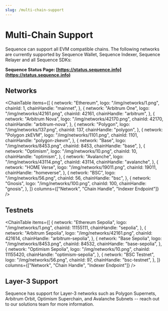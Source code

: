 ```yaml
---
slug: /multi-chain-support
---
```



# Multi-Chain Support

Sequence can support all EVM compatible chains. The following networks are currently supported by Sequence Wallet, Sequence Indexer,
Sequence Relayer and all Sequence SDKs:

**Sequence Status Page: [https://status.sequence.info](https://status.sequence.info)**

## Networks

<ChainTable
  items={[
    {
      network: "Ethereum",
      logo: "/img/networks/1.png",
      chainId: 1,
      chainHandle: "mainnet",
    },
    {
      network: "Arbitrum One",
      logo: "/img/networks/42161.png",
      chainId: 42161,
      chainHandle: "arbitrum",
    },
    {
      network: "Arbitrum Nova",
      logo: "/img/networks/42170.png",
      chainId: 42170,
      chainHandle: "arbitrum-nova",
    },
    {
      network: "Polygon",
      logo: "/img/networks/137.png",
      chainId: 137,
      chainHandle: "polygon",
    },
    {
      network: "Polygon zkEVM",
      logo: "/img/networks/1101.png",
      chainId: 1101,
      chainHandle: "polygon-zkevm",
    },
    {
      network: "Base",
      logo: "/img/networks/8453.png",
      chainId: 8453,
      chainHandle: "base",
    },
    {
      network: "Optimism",
      logo: "/img/networks/10.png",
      chainId: 10,
      chainHandle: "optimism",
    },
    {
      network: "Avalanche",
      logo: "/img/networks/43114.png",
      chainId: 43114,
      chainHandle: "avalanche",
    },
    {
      network: "HOME Verse",
      logo: "/img/networks/19011.png",
      chainId: 19011,
      chainHandle: "homeverse",
    },
    {
      network: "BSC",
      logo: "/img/networks/56.png",
      chainId: 56,
      chainHandle: "bsc",
    },
    {
      network: "Gnosis",
      logo: "/img/networks/100.png",
      chainId: 100,
      chainHandle: "gnosis",
    },
  ]}
  columns={["Network", "Chain Handle", "Indexer Endpoint"]}
/>

## Testnets

<ChainTable
  items={[
    {
      network: "Ethereum Sepolia",
      logo: "/img/networks/1.png",
      chainId: 11155111,
      chainHandle: "sepolia",
    },
    {
      network: "Arbitrum Sepolia",
      logo: "/img/networks/42161.png",
      chainId: 421614,
      chainHandle: "arbitrum-sepolia",
    },
    {
      network: "Base Sepolia",
      logo: "/img/networks/8453.png",
      chainId: 84532,
      chainHandle: "base-sepolia",
    },
    {
      network: "Optimism Sepolia",
      logo: "/img/networks/10.png",
      chainId: 11155420,
      chainHandle: "optimism-sepolia",
    },
    {
      network: "BSC Testnet",
      logo: "/img/networks/56.png",
      chainId: 97,
      chainHandle: "bsc-testnet",
    },
  ]}
  columns={["Network", "Chain Handle", "Indexer Endpoint"]}
/>

## Layer-3 Support

Sequence has support for Layer-3 networks such as Polygon Supernets, Arbitrum Orbit,
Optimism Superchain, and Avalanche Subnets -- reach out to our solutions team for more
information.
